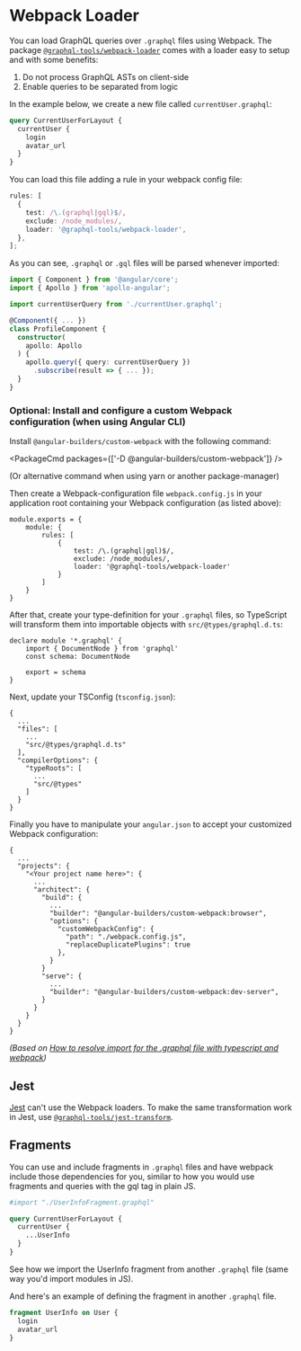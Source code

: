 
# Webpack Loader

You can load GraphQL queries over `.graphql` files using Webpack. The package
[`@graphql-tools/webpack-loader`](https://www.npmjs.com/package/@graphql-tools/webpack-loader) comes
with a loader easy to setup and with some benefits:

1. Do not process GraphQL ASTs on client-side
1. Enable queries to be separated from logic

In the example below, we create a new file called `currentUser.graphql`:

```graphql
query CurrentUserForLayout {
  currentUser {
    login
    avatar_url
  }
}
```

You can load this file adding a rule in your webpack config file:

```typescript
rules: [
  {
    test: /\.(graphql|gql)$/,
    exclude: /node_modules/,
    loader: '@graphql-tools/webpack-loader',
  },
];
```

As you can see, `.graphql` or `.gql` files will be parsed whenever imported:

```typescript
import { Component } from '@angular/core';
import { Apollo } from 'apollo-angular';

import currentUserQuery from './currentUser.graphql';

@Component({ ... })
class ProfileComponent {
  constructor(
    apollo: Apollo
  ) {
    apollo.query({ query: currentUserQuery })
      .subscribe(result => { ... });
  }
}
```

### Optional: Install and configure a custom Webpack configuration (when using Angular CLI)

Install `@angular-builders/custom-webpack` with the following command:

<PackageCmd packages={['-D @angular-builders/custom-webpack']} />

(Or alternative command when using yarn or another package-manager)

Then create a Webpack-configuration file `webpack.config.js` in your application root containing
your Webpack configuration (as listed above):

```
module.exports = {
    module: {
        rules: [
            {
                test: /\.(graphql|gql)$/,
                exclude: /node_modules/,
                loader: '@graphql-tools/webpack-loader'
            }
        ]
    }
}
```

After that, create your type-definition for your `.graphql` files, so TypeScript will transform them
into importable objects with `src/@types/graphql.d.ts`:

```
declare module '*.graphql' {
    import { DocumentNode } from 'graphql'
    const schema: DocumentNode

    export = schema
}
```

Next, update your TSConfig (`tsconfig.json`):

```
{
  ...
  "files": [
    ...
    "src/@types/graphql.d.ts"
  ],
  "compilerOptions": {
    "typeRoots": [
      ...
      "src/@types"
    ]
  }
}
```

Finally you have to manipulate your `angular.json` to accept your customized Webpack configuration:

```
{
  ...
  "projects": {
    "<Your project name here>": {
      ...
      "architect": {
        "build": {
          ...
          "builder": "@angular-builders/custom-webpack:browser",
          "options": {
            "customWebpackConfig": {
              "path": "./webpack.config.js",
              "replaceDuplicatePlugins": true
            },
          }
        }
        "serve": {
          ...
          "builder": "@angular-builders/custom-webpack:dev-server",
        }
      }
    }
  }
}
```

_(Based on
[How to resolve import for the .graphql file with typescript and webpack](https://dev.to/open-graphql/how-to-resolve-import-for-the-graphql-file-with-typescript-and-webpack-35lf))_

## Jest

[Jest](https://facebook.github.io/jest/) can't use the Webpack loaders. To make the same
transformation work in Jest, use
[`@graphql-tools/jest-transform`](https://www.npmjs.com/package/@graphql-tools/jest-transform).

## Fragments

You can use and include fragments in `.graphql` files and have webpack include those dependencies
for you, similar to how you would use fragments and queries with the gql tag in plain JS.

```graphql
#import "./UserInfoFragment.graphql"

query CurrentUserForLayout {
  currentUser {
    ...UserInfo
  }
}
```

See how we import the UserInfo fragment from another `.graphql` file (same way you'd import modules
in JS).

And here's an example of defining the fragment in another `.graphql` file.

```graphql
fragment UserInfo on User {
  login
  avatar_url
}
```
